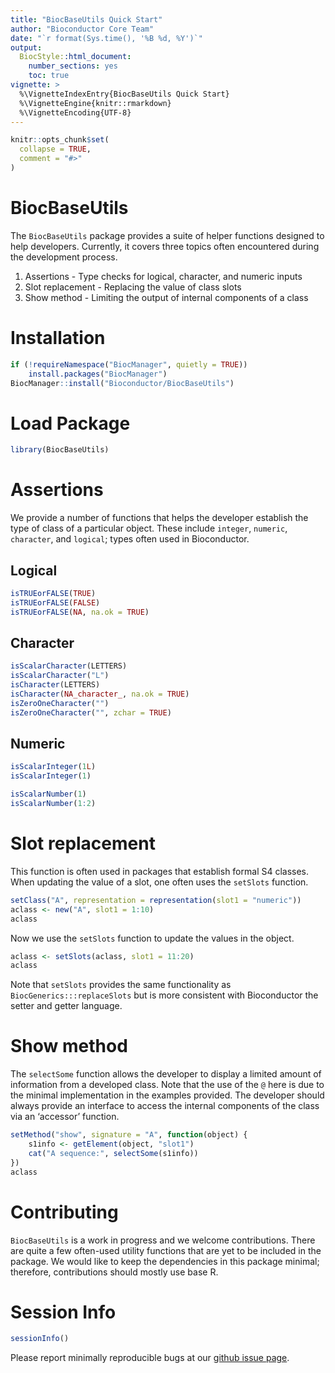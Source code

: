 ```yaml
---
title: "BiocBaseUtils Quick Start"
author: "Bioconductor Core Team"
date: "`r format(Sys.time(), '%B %d, %Y')`"
output:
  BiocStyle::html_document:
    number_sections: yes
    toc: true
vignette: >
  %\VignetteIndexEntry{BiocBaseUtils Quick Start}
  %\VignetteEngine{knitr::rmarkdown}
  %\VignetteEncoding{UTF-8}
---
```


```r
knitr::opts_chunk$set(
  collapse = TRUE,
  comment = "#>"
)
```

# BiocBaseUtils

The `BiocBaseUtils` package provides a suite of helper functions designed to
help developers. Currently, it covers three topics often encountered during
the development process.

1. Assertions - Type checks for logical, character, and numeric inputs
2. Slot replacement - Replacing the value of class slots
3. Show method - Limiting the output of internal components of a class

# Installation

```r
if (!requireNamespace("BiocManager", quietly = TRUE))
    install.packages("BiocManager")
BiocManager::install("Bioconductor/BiocBaseUtils")
```

# Load Package

```r
library(BiocBaseUtils)
```

# Assertions

We provide a number of functions that helps the developer establish the
type of class of a particular object. These include `integer`, `numeric`,
`character`, and `logical`; types often used in Bioconductor.

## Logical

```r
isTRUEorFALSE(TRUE)
isTRUEorFALSE(FALSE)
isTRUEorFALSE(NA, na.ok = TRUE)
```

## Character

```r
isScalarCharacter(LETTERS)
isScalarCharacter("L")
isCharacter(LETTERS)
isCharacter(NA_character_, na.ok = TRUE)
isZeroOneCharacter("")
isZeroOneCharacter("", zchar = TRUE)
```

## Numeric

```r
isScalarInteger(1L)
isScalarInteger(1)

isScalarNumber(1)
isScalarNumber(1:2)
```

# Slot replacement

This function is often used in packages that establish formal S4 classes.
When updating the value of a slot, one often uses the `setSlots` function.

```r
setClass("A", representation = representation(slot1 = "numeric"))
aclass <- new("A", slot1 = 1:10)
aclass
```

Now we use the `setSlots` function to update the values in the object.

```r
aclass <- setSlots(aclass, slot1 = 11:20)
aclass
```

Note that `setSlots` provides the same functionality as
`BiocGenerics:::replaceSlots` but is more consistent with Bioconductor the
setter and getter language.

# Show method

The `selectSome` function allows the developer to display a limited amount of
information from a developed class. Note that the use of the `@` here is due
to the minimal implementation in the examples provided. The developer should
always provide an interface to access the internal components of the class
via an 'accessor' function.

```r
setMethod("show", signature = "A", function(object) {
    s1info <- getElement(object, "slot1")
    cat("A sequence:", selectSome(s1info))
})
aclass
```

# Contributing

`BiocBaseUtils` is a work in progress and we welcome contributions. There
are quite a few often-used utility functions that are yet to be included in the
package. We would like to keep the dependencies in this package minimal;
therefore, contributions should mostly use base R.


# Session Info

```r
sessionInfo()
```

Please report minimally reproducible bugs at our [github issue page][].

[github issue page]: https://github.com/Bioconductor/BiocBaseUtils/issues

